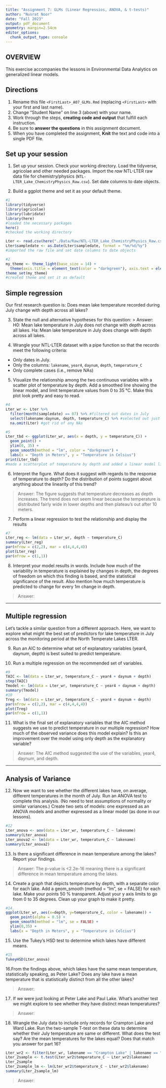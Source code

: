 ```yaml
---
title: "Assignment 7: GLMs (Linear Regressios, ANOVA, & t-tests)"
author: "Nusrat Noor"
date: "Fall 2023"
output: pdf_document
geometry: margin=2.54cm
editor_options: 
  chunk_output_type: console
---
```


## OVERVIEW

This exercise accompanies the lessons in Environmental Data Analytics on generalized linear models. 

## Directions
1. Rename this file `<FirstLast>_A07_GLMs.Rmd` (replacing `<FirstLast>` with your first and last name).
2. Change "Student Name" on line 3 (above) with your name.
3. Work through the steps, **creating code and output** that fulfill each instruction.
4. Be sure to **answer the questions** in this assignment document.
5. When you have completed the assignment, **Knit** the text and code into a single PDF file.


## Set up your session 
1. Set up your session. Check your working directory. Load the tidyverse, agricolae and other needed packages. Import the *raw* NTL-LTER raw data file for chemistry/physics (`NTL-LTER_Lake_ChemistryPhysics_Raw.csv`). Set date columns to date objects.

2. Build a ggplot theme and set it as your default theme.

```r
#1
library(tidyverse) 
library(agricolae)
library(lubridate)
library(here)
#loaded the necessary packages
here()
#checked the working directory

Lter <- read.csv(here("./Data/Raw/NTL-LTER_Lake_ChemistryPhysics_Raw.csv"), stringsAsFactors = TRUE)
Lter$sampledate <- as.Date(Lter$sampledate, format = "%m/%d/%y")
#imported the raw file and set date columns to date objects

#2
my_theme <- theme_light(base_size = 14) +
  theme(axis.title = element_text(color = "darkgreen"), axis.text = element_text(color = "darkgreen"), legend.position = "bottom", panel.background = element_rect(fill = "grey"))
theme_set(my_theme)
#created theme and set it as default  

```

## Simple regression
Our first research question is: Does mean lake temperature recorded during July change with depth across all lakes?

3. State the null and alternative hypotheses for this question:
> Answer:
H0: Mean lake temperature in July does not change with depth across all lakes.
Ha: Mean lake temperature in July does change with depth across all lakes.


4.  Wrangle your NTL-LTER dataset with a pipe function so that the records meet the following criteria: 
 * Only dates in July. 
 * Only the columns: `lakename`, `year4`, `daynum`, `depth`, `temperature_C`
 * Only complete cases (i.e., remove NAs)

5. Visualize the relationship among the two continuous variables with a scatter plot of temperature by depth. Add a smoothed line showing the linear model, and limit temperature values from 0 to 35 °C. Make this plot look pretty and easy to read.

```r
#4
Lter_wr <- Lter %>%
  filter(month(sampledate) == 07) %>% #filtered out dates in July
  select(lakename:daynum, depth, temperature_C) %>% #selected out just the desired columns
  na.omit(Lter) #got rid of any NAs

#5
Lter_tbd <- ggplot(Lter_wr, aes(x = depth, y = temperature_C)) +
  geom_point() +
  ylim(0, 35) +
  geom_smooth(method = "lm", color = "darkgreen") +
  labs(x = "Depth in Meters", y = "Temperature in Celsius")
print(Lter_tbd)
#made a scatterplot of temperature by depth and added a linear model line, added ylimits and changed the labels to make it look nicer
```


6. Interpret the figure. What does it suggest with regards to the response of temperature to depth? Do the distribution of points suggest about anything about the linearity of this trend?

> Answer: The figure suggests that temperature decreases as depth increases. The trend does not seem linear because the temperature is distributed fairly wide in lower depths and then plateau's out after 10 meters. 


7. Perform a linear regression to test the relationship and display the results

```r
#7
Lter_reg <- lm(data = Lter_wr, depth ~ temperature_C)
summary(Lter_reg)
par(mfrow = c(2,2), mar = c(4,4,4,4))
plot(Lter_reg)
par(mfrow = c(1,1))
```


8. Interpret your model results in words. Include how much of the variability in temperature is explained by changes in depth, the degrees of freedom on which this finding is based, and the statistical significance of the result. Also mention how much temperature is predicted to change for every 1m change in depth. 

> Answer:


---

## Multiple regression
Let's tackle a similar question from a different approach. Here, we want to explore what might the best set of predictors for lake temperature in July across the monitoring period at the North Temperate Lakes LTER. 


9. Run an AIC to determine what set of explanatory variables (year4, daynum, depth) is best suited to predict temperature.

10. Run a multiple regression on the recommended set of variables. 

```r
#9
TAIC <- lm(data = Lter_wr, temperature_C ~ year4 + daynum + depth)
step(TAIC)
Tmodel <- lm(data = Lter_wr, temperature_C ~ year4 + daynum + depth)
summary(Tmodel)
#10
Treg <- lm(data = Lter_wr, temperature_C ~ year4 + daynum + depth)
par(mfrow = c(2,2), mar = c(4,4,4,4))
plot(Treg)
par(mfrow = c(1,1))

```

11. What is the final set of explanatory variables that the AIC method suggests we use to predict temperature in our multiple regression? How much of the observed variance does this model explain? Is this an improvement over the model using only depth as the explanatory variable?

> Answer: The AIC method suggested the use of the variables, year4, daynum, and depth. 



---
## Analysis of Variance

12. Now we want to see whether the different lakes have, on average, different temperatures in the month of July. Run an ANOVA test to complete this analysis. (No need to test assumptions of normality or similar variances.) Create two sets of models: one expressed as an ANOVA models and another expressed as a linear model (as done in our lessons).

```r
#12
Lter_anova <- aov(data = Lter_wr, temperature_C ~ lakename)
summary(Lter_anova)
Lter_anova2 <- lm(data = Lter_wr, temperature_C ~ lakename)
summary(Lter_anova2)
```

13. Is there a significant difference in mean temperature among the lakes? Report your findings. 

> Answer: The p-value is <2.2e-16 meaning there is a significant difference in mean temperature among the lakes.



14. Create a graph that depicts temperature by depth, with a separate color for each lake. Add a geom_smooth (method = "lm", se = FALSE) for each lake. Make your points 50 % transparent. Adjust your y axis limits to go from 0 to 35 degrees. Clean up your graph to make it pretty. 

```r
#14.
ggplot(Lter_wr, aes(x=depth, y=temperature_C, color = lakename)) +
  geom_point(alpha = 0.5) +
  geom_smooth(method = "lm", se = FALSE) +
  ylim(0,35) +
  labs(x = "Depth in Meters", y = "Temperature in Celcius")

```

15. Use the Tukey's HSD test to determine which lakes have different means.

```r
#15
TukeyHSD(Lter_anova)

```

16.From the findings above, which lakes have the same mean temperature, statistically speaking, as Peter Lake? Does any lake have a mean temperature that is statistically distinct from all the other lakes?

>Answer:

 

17. If we were just looking at Peter Lake and Paul Lake. What's another test we might explore to see whether they have distinct mean temperatures? 

>Answer: 



18. Wrangle the July data to include only records for Crampton Lake and Ward Lake. Run the two-sample T-test on these data to determine whether their July temperature are same or different. What does the test say? Are the mean temperatures for the lakes equal? Does that match you answer for part 16?

```r
Lter_wr2 <- filter(Lter_wr, lakename == "Crampton Lake" | lakename == "Ward Lake")
Lter_2sample <- t.test(Lter_wr2$temperature_C ~ Lter_wr2$lakename)
Lter_2sample
Lter_2sample_lm <- lm(Lter_wr2$temperature_C ~ Lter_wr2$lakename)
summary(Lter_2sample_lm)
```

>Answer: 
